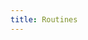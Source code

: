 ```yaml
---
title: Routines
---
```



<HeadTitle title="Routines - Usage | OpenBB Terminal Docs" />

<ul className="grid grid-cols-1 gap-4 -ml-6">
<NewReferenceCard
    title="The Pipeline of Commands"
    description="Pipeline multiple commands together for a faster workflow"
    url="routines/pipeline-of-commands"
/>
<NewReferenceCard
    title="Introduction to Routines"
    description="Create repeatable workflows with OpenBB routines that you can share with colleagues"
    url="routines/introduction-to-routines"
/>
<NewReferenceCard
    title="Overlay Financial Data"
    description="Learn how to overlay multiple financial datasets into the same chart"
    url="routines/overlay-financial-data"
/>
<NewReferenceCard
    title="Routine Macro Recorder"
    description="Leverage the macro recorder to quickly build your favourite workflow routines"
    url="routines/routine-macro-recorder"
/>
<NewReferenceCard
    title="Routines for Power Users"
    description="Become an OpenBB Terminal power user by understanding routines inputs, setting variables, creating loops and more"
    url="routines/routines-for-power-users"
/>
<NewReferenceCard
    title="Community Routines"
    description="Learn from other investors by diving into their OpenBB routines"
    url="routines/community-routines"
/>
</ul>

